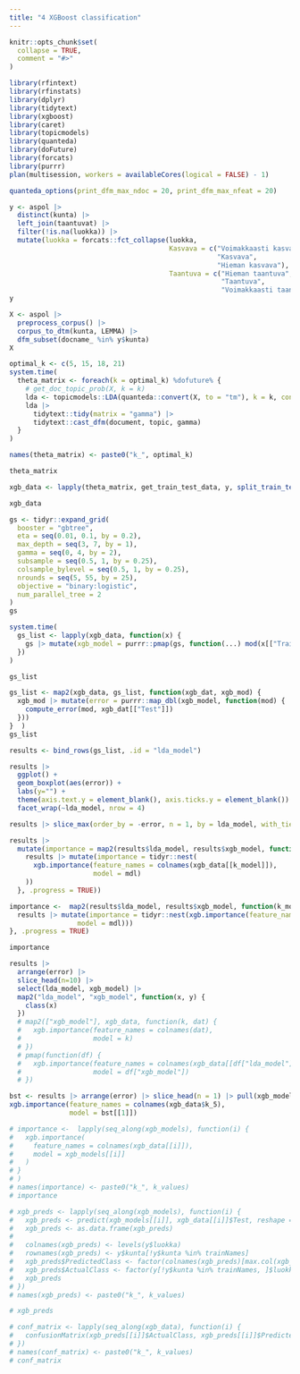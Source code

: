 ```yaml
---
title: "4 XGBoost classification"
---
```


```r
knitr::opts_chunk$set(
  collapse = TRUE,
  comment = "#>"
)
```

```r
library(rfintext)
library(rfinstats)
library(dplyr)
library(tidytext)
library(xgboost)
library(caret)
library(topicmodels)
library(quanteda)
library(doFuture)
library(forcats)
library(purrr)
plan(multisession, workers = availableCores(logical = FALSE) - 1)
```

```r
quanteda_options(print_dfm_max_ndoc = 20, print_dfm_max_nfeat = 20)
```

```r
y <- aspol |>
  distinct(kunta) |>
  left_join(taantuvat) |>
  filter(!is.na(luokka)) |>
  mutate(luokka = forcats::fct_collapse(luokka,
                                        Kasvava = c("Voimakkaasti kasvava",
                                                    "Kasvava",
                                                    "Hieman kasvava"), 
                                        Taantuva = c("Hieman taantuva",
                                                     "Taantuva",
                                                     "Voimakkaasti taantuva")))
y
```

```r
X <- aspol |> 
  preprocess_corpus() |> 
  corpus_to_dtm(kunta, LEMMA) |>
  dfm_subset(docname_ %in% y$kunta)
X
```

```r
optimal_k <- c(5, 15, 18, 21)
system.time(
  theta_matrix <- foreach(k = optimal_k) %dofuture% {
    # get_doc_topic_prob(X, k = k)
    lda <- topicmodels::LDA(quanteda::convert(X, to = "tm"), k = k, control = list(seed = 1234))
    lda |>
      tidytext::tidy(matrix = "gamma") |>
      tidytext::cast_dfm(document, topic, gamma)
  }
)

names(theta_matrix) <- paste0("k_", optimal_k)
```

```r
theta_matrix
```

```r
xgb_data <- lapply(theta_matrix, get_train_test_data, y, split_train_test(y, luokka, kunta))
```

```r
xgb_data
```

```r
gs <- tidyr::expand_grid(
  booster = "gbtree",
  eta = seq(0.01, 0.1, by = 0.2),
  max_depth = seq(3, 7, by = 1),
  gamma = seq(0, 4, by = 2),
  subsample = seq(0.5, 1, by = 0.25),
  colsample_bylevel = seq(0.5, 1, by = 0.25),
  nrounds = seq(5, 55, by = 25),
  objective = "binary:logistic",
  num_parallel_tree = 2
)
gs
```

```r
system.time(
  gs_list <- lapply(xgb_data, function(x) {
    gs |> mutate(xgb_model = purrr::pmap(gs, function(...) mod(x[["Train"]], ...), .progress = TRUE))
  })
)

gs_list
```

```r
gs_list <- map2(xgb_data, gs_list, function(xgb_dat, xgb_mod) {
  xgb_mod |> mutate(error = purrr::map_dbl(xgb_model, function(mod) {
    compute_error(mod, xgb_dat[["Test"]])
  }))
}  )
gs_list
```

```r
results <- bind_rows(gs_list, .id = "lda_model")
```

```r
results |>
  ggplot() +
  geom_boxplot(aes(error)) +
  labs(y="") +
  theme(axis.text.y = element_blank(), axis.ticks.y = element_blank()) +
  facet_wrap(~lda_model, nrow = 4)
```

```r
results |> slice_max(order_by = -error, n = 1, by = lda_model, with_ties = FALSE)
```


```r
results |>
  mutate(importance = map2(results$lda_model, results$xgb_model, function(k_model, mdl) {
    results |> mutate(importance = tidyr::nest(
      xgb.importance(feature_names = colnames(xgb_data[[k_model]]),
                     model = mdl)
    ))
  }, .progress = TRUE))
```


```r
importance <-  map2(results$lda_model, results$xgb_model, function(k_model, mdl) {
  results |> mutate(importance = tidyr::nest(xgb.importance(feature_names = colnames(xgb_data[[k_model]]),
                 model = mdl)))
}, .progress = TRUE)
```

```r
importance
```


```r
results |>
  arrange(error) |>
  slice_head(n=10) |>
  select(lda_model, xgb_model) |>
  map2("lda_model", "xgb_model", function(x, y) {
    class(x)
  })
  # map2(["xgb_model"], xgb_data, function(k, dat) {
  #   xgb.importance(feature_names = colnames(dat), 
  #                  model = k)
  # })
  # pmap(function(df) {
  #   xgb.importance(feature_names = colnames(xgb_data[[df["lda_model"]]]), 
  #                  model = df["xgb_model"])
  # })
```


```r
bst <- results |> arrange(error) |> slice_head(n = 1) |> pull(xgb_model)
xgb.importance(feature_names = colnames(xgb_data$k_5),
               model = bst[[1]])
```



```r
# importance <-  lapply(seq_along(xgb_models), function(i) {
#   xgb.importance(
#     feature_names = colnames(xgb_data[[i]]), 
#     model = xgb_models[[i]]
#   )
# }
# )
# names(importance) <- paste0("k_", k_values)
# importance
```


```r
# xgb_preds <- lapply(seq_along(xgb_models), function(i) {
#   xgb_preds <- predict(xgb_models[[i]], xgb_data[[i]]$Test, reshape = TRUE)
#   xgb_preds <- as.data.frame(xgb_preds)
#   
#   colnames(xgb_preds) <- levels(y$luokka)
#   rownames(xgb_preds) <- y$kunta[!y$kunta %in% trainNames]
#   xgb_preds$PredictedClass <- factor(colnames(xgb_preds)[max.col(xgb_preds, ties.method='first')], levels = levels(y$luokka))
#   xgb_preds$ActualClass <- factor(y[!y$kunta %in% trainNames, ]$luokka, levels = levels(y$luokka))
#   xgb_preds
# })
# names(xgb_preds) <- paste0("k_", k_values)
```


```r
# xgb_preds
```


```r
# conf_matrix <- lapply(seq_along(xgb_data), function(i) {
#   confusionMatrix(xgb_preds[[i]]$ActualClass, xgb_preds[[i]]$PredictedClass)
# })
# names(conf_matrix) <- paste0("k_", k_values)
# conf_matrix
```

